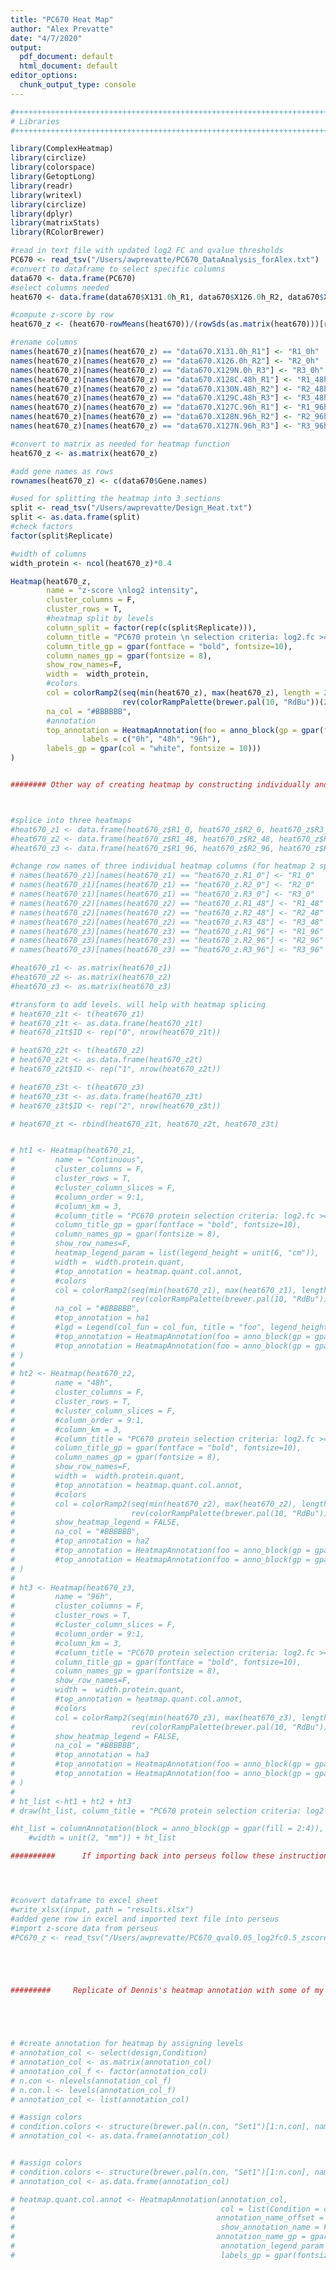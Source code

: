 ```yaml
---
title: "PC670 Heat Map"
author: "Alex Prevatte"
date: "4/7/2020"
output:
  pdf_document: default
  html_document: default
editor_options:
  chunk_output_type: console
---
```


```r
#++++++++++++++++++++++++++++++++++++++++++++++++++++++++++++++++++++++++++
# Libraries
#++++++++++++++++++++++++++++++++++++++++++++++++++++++++++++++++++++++++++

library(ComplexHeatmap)
library(circlize)
library(colorspace)
library(GetoptLong)
library(readr)
library(writexl)
library(circlize)
library(dplyr)
library(matrixStats)
library(RColorBrewer)

#read in text file with updated log2 FC and qvalue thresholds
PC670 <- read_tsv("/Users/awprevatte/PC670_DataAnalysis_forAlex.txt")
#convert to dataframe to select specific columns
data670 <- data.frame(PC670)
#select columns needed
heat670 <- data.frame(data670$X131.0h_R1, data670$X126.0h_R2, data670$X129N.0h_R3, data670$X128C.48h_R1, data670$X130N.48h_R2, data670$X129C.48h_R3, data670$X127C.96h_R1, data670$X128N.96h_R2, data670$X127N.96h_R3)

#compute z-score by row 
heat670_z <- (heat670-rowMeans(heat670))/(rowSds(as.matrix(heat670)))[row(heat670)]

#rename columns 
names(heat670_z)[names(heat670_z) == "data670.X131.0h_R1"] <- "R1_0h"
names(heat670_z)[names(heat670_z) == "data670.X126.0h_R2"] <- "R2_0h"
names(heat670_z)[names(heat670_z) == "data670.X129N.0h_R3"] <- "R3_0h"
names(heat670_z)[names(heat670_z) == "data670.X128C.48h_R1"] <- "R1_48h"
names(heat670_z)[names(heat670_z) == "data670.X130N.48h_R2"] <- "R2_48h"
names(heat670_z)[names(heat670_z) == "data670.X129C.48h_R3"] <- "R3_48h"
names(heat670_z)[names(heat670_z) == "data670.X127C.96h_R1"] <- "R1_96h"
names(heat670_z)[names(heat670_z) == "data670.X128N.96h_R2"] <- "R2_96h"
names(heat670_z)[names(heat670_z) == "data670.X127N.96h_R3"] <- "R3_96h"

#convert to matrix as needed for heatmap function
heat670_z <- as.matrix(heat670_z)

#add gene names as rows
rownames(heat670_z) <- c(data670$Gene.names)

#used for splitting the heatmap into 3 sections
split <- read_tsv("/Users/awprevatte/Design_Heat.txt")
split <- as.data.frame(split)
#check factors
factor(split$Replicate)

#width of columns
width_protein <- ncol(heat670_z)*0.4

Heatmap(heat670_z, 
        name = "z-score \nlog2 intensity",
        cluster_columns = F, 
        cluster_rows = T,
        #heatmap split by levels
        column_split = factor(rep(c(split$Replicate))),
        column_title = "PC670 protein \n selection criteria: log2.fc >=0.5, q-val <= 0.05",
        column_title_gp = gpar(fontface = "bold", fontsize=10),
        column_names_gp = gpar(fontsize = 8),
        show_row_names=F,
        width =  width_protein,
        #colors
        col = colorRamp2(seq(min(heat670_z), max(heat670_z), length = 256),
                         rev(colorRampPalette(brewer.pal(10, "RdBu"))(256))),
        na_col = "#BBBBBB",
        #annotation
        top_annotation = HeatmapAnnotation(foo = anno_block(gp = gpar(fill = 2:4),
                labels = c("0h", "48h", "96h"), 
        labels_gp = gpar(col = "white", fontsize = 10)))
)


######## Other way of creating heatmap by constructing individually and setting them side by side, but takes longer and isn't as effective



#splice into three heatmaps
#heat670_z1 <- data.frame(heat670_z$R1_0, heat670_z$R2_0, heat670_z$R3_0)
#heat670_z2 <- data.frame(heat670_z$R1_48, heat670_z$R2_48, heat670_z$R3_48)
#heat670_z3 <- data.frame(heat670_z$R1_96, heat670_z$R2_96, heat670_z$R3_96)

#change row names of three individual heatmap columns (for heatmap 2 splicing)
# names(heat670_z1)[names(heat670_z1) == "heat670_z.R1_0"] <- "R1_0"
# names(heat670_z1)[names(heat670_z1) == "heat670_z.R2_0"] <- "R2_0"
# names(heat670_z1)[names(heat670_z1) == "heat670_z.R3_0"] <- "R3_0"
# names(heat670_z2)[names(heat670_z2) == "heat670_z.R1_48"] <- "R1_48"
# names(heat670_z2)[names(heat670_z2) == "heat670_z.R2_48"] <- "R2_48"
# names(heat670_z2)[names(heat670_z2) == "heat670_z.R3_48"] <- "R3_48"
# names(heat670_z3)[names(heat670_z3) == "heat670_z.R1_96"] <- "R1_96"
# names(heat670_z3)[names(heat670_z3) == "heat670_z.R2_96"] <- "R2_96"
# names(heat670_z3)[names(heat670_z3) == "heat670_z.R3_96"] <- "R3_96"

#heat670_z1 <- as.matrix(heat670_z1)
#heat670_z2 <- as.matrix(heat670_z2)
#heat670_z3 <- as.matrix(heat670_z3)

#transform to add levels. will help with heatmap splicing
# heat670_z1t <- t(heat670_z1)
# heat670_z1t <- as.data.frame(heat670_z1t)
# heat670_z1t$ID <- rep("0", nrow(heat670_z1t))

# heat670_z2t <- t(heat670_z2)
# heat670_z2t <- as.data.frame(heat670_z2t)
# heat670_z2t$ID <- rep("1", nrow(heat670_z2t))

# heat670_z3t <- t(heat670_z3)
# heat670_z3t <- as.data.frame(heat670_z3t)
# heat670_z3t$ID <- rep("2", nrow(heat670_z3t))

# heat670_zt <- rbind(heat670_z1t, heat670_z2t, heat670_z3t)


# ht1 <- Heatmap(heat670_z1, 
#         name = "Continuous",
#         cluster_columns = F, 
#         cluster_rows = T,
#         #cluster_column_slices = F,
#         #column_order = 9:1,
#         #column_km = 3,
#         #column_title = "PC670 protein selection criteria: log2.fc >=0.5, q-val <= 0.05",
#         column_title_gp = gpar(fontface = "bold", fontsize=10),
#         column_names_gp = gpar(fontsize = 8),
#         show_row_names=F,
#         heatmap_legend_param = list(legend_height = unit(6, "cm")),
#         width =  width.protein.quant,
#         #top_annotation = heatmap.quant.col.annot,
#         #colors
#         col = colorRamp2(seq(min(heat670_z1), max(heat670_z1), length = 256),
#                          rev(colorRampPalette(brewer.pal(10, "RdBu"))(256))),
#         na_col = "#BBBBBB",
#         #top_annotation = ha1
#         #lgd = Legend(col_fun = col_fun, title = "foo", legend_height = unit(6, "cm"))
#         #top_annotation = HeatmapAnnotation(foo = anno_block(gp = gpar(fill = 1:3)))
#         #top_annotation = HeatmapAnnotation(foo = anno_block(gp = gpar(fill = 2:4))), column_km = 3
# )
# 
# ht2 <- Heatmap(heat670_z2, 
#         name = "48h",
#         cluster_columns = F, 
#         cluster_rows = T,
#         #cluster_column_slices = F,
#         #column_order = 9:1,
#         #column_km = 3,
#         #column_title = "PC670 protein selection criteria: log2.fc >=0.5, q-val <= 0.05",
#         column_title_gp = gpar(fontface = "bold", fontsize=10),
#         column_names_gp = gpar(fontsize = 8),
#         show_row_names=F,
#         width =  width.protein.quant,
#         #top_annotation = heatmap.quant.col.annot,
#         #colors
#         col = colorRamp2(seq(min(heat670_z2), max(heat670_z2), length = 256),
#                          rev(colorRampPalette(brewer.pal(10, "RdBu"))(256))),
#         show_heatmap_legend = FALSE,
#         na_col = "#BBBBBB",
#         #top_annotation = ha2
#         #top_annotation = HeatmapAnnotation(foo = anno_block(gp = gpar(fill = 1:3)))
#         #top_annotation = HeatmapAnnotation(foo = anno_block(gp = gpar(fill = 2:4))), column_km = 3
# )
# 
# ht3 <- Heatmap(heat670_z3, 
#         name = "96h",
#         cluster_columns = F, 
#         cluster_rows = T,
#         #cluster_column_slices = F,
#         #column_order = 9:1,
#         #column_km = 3,
#         #column_title = "PC670 protein selection criteria: log2.fc >=0.5, q-val <= 0.05",
#         column_title_gp = gpar(fontface = "bold", fontsize=10),
#         column_names_gp = gpar(fontsize = 8),
#         show_row_names=F,
#         width =  width.protein.quant,
#         #top_annotation = heatmap.quant.col.annot,
#         #colors
#         col = colorRamp2(seq(min(heat670_z3), max(heat670_z3), length = 256),
#                          rev(colorRampPalette(brewer.pal(10, "RdBu"))(256))),
#         show_heatmap_legend = FALSE,
#         na_col = "#BBBBBB",
#         #top_annotation = ha3
#         #top_annotation = HeatmapAnnotation(foo = anno_block(gp = gpar(fill = 1:3)))
#         #top_annotation = HeatmapAnnotation(foo = anno_block(gp = gpar(fill = 2:4))), column_km = 3
# )
# 
# ht_list <-ht1 + ht2 + ht3
# draw(ht_list, column_title = "PC670 protein selection criteria: log2 FC >= 0.5 q-val <= 0.05", column_title_gp = gpar(fontface = "bold",fontsize = 16))

#ht_list = columnAnnotation(block = anno_block(gp = gpar(fill = 2:4)), 
    #width = unit(2, "mm")) + ht_list

##########      If importing back into perseus follow these instructions:     ########## 




#convert dataframe to excel sheet
#write_xlsx(input, path = "results.xlsx")
#added gene row in excel and imported text file into perseus
#import z-score data from perseus
#PC670_z <- read_tsv("/Users/awprevatte/PC670_qval0.05_log2fc0.5_zscore.txt")





#########     Replicate of Dennis's heatmap annotation with some of my transformation... but there's an error. Skip over this until I have more time to take a closer look.           #########





# #create annotation for heatmap by assigning levels
# annotation_col <- select(design,Condition) 
# annotation_col <- as.matrix(annotation_col)
# annotation_col_f <- factor(annotation_col)
# n.con <- nlevels(annotation_col_f)
# n.con.l <- levels(annotation_col_f)
# annotation_col <- list(annotation_col)

# #assign colors
# condition.colors <- structure(brewer.pal(n.con, "Set1")[1:n.con], names=levels(annotation_col$Condition))
# annotation_col <- as.data.frame(annotation_col)


# #assign colors
# condition.colors <- structure(brewer.pal(n.con, "Set1")[1:n.con], names=levels(annotation_col$Condition))
# annotation_col <- as.data.frame(annotation_col)

# heatmap.quant.col.annot <- HeatmapAnnotation(annotation_col,
#                                              col = list(Condition = condition.colors), #condition.colors),
#                                             annotation_name_offset = col_names,
#                                              show_annotation_name = F,
#                                             annotation_name_gp = gpar(fontface = "bold", fontsize = 8),
#                                              annotation_legend_param = list(title_gp = gpar(fontsize = 8, fontface="bold"),
#                                              labels_gp = gpar(fontsize = 8)))                                                 

```

